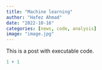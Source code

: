 ```yaml
---
title: "Machine learning"
author: "Hafez Ahmad"
date: "2022-10-16"
categories: [news, code, analysis]
image: "image.jpg"
---
```


This is a post with executable code.

```r
1 + 1
```
